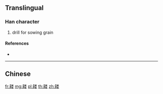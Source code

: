 {{character info/new}}
{{also|耬}}
==Translingual==

===Han character===
{{Han char|rn=127|rad=耒|as=09|sn=15|four=|canj=QDFDV}}

# drill for sowing grain

====References====
* {{Han ref|kx=0964.071|hdz=42774.120|uh=8027|ud=32807}}

----

==Chinese==
{{zh-see|耬}}

[[fr:耧]]
[[mg:耧]]
[[pl:耧]]
[[th:耧]]
[[zh:耧]]
